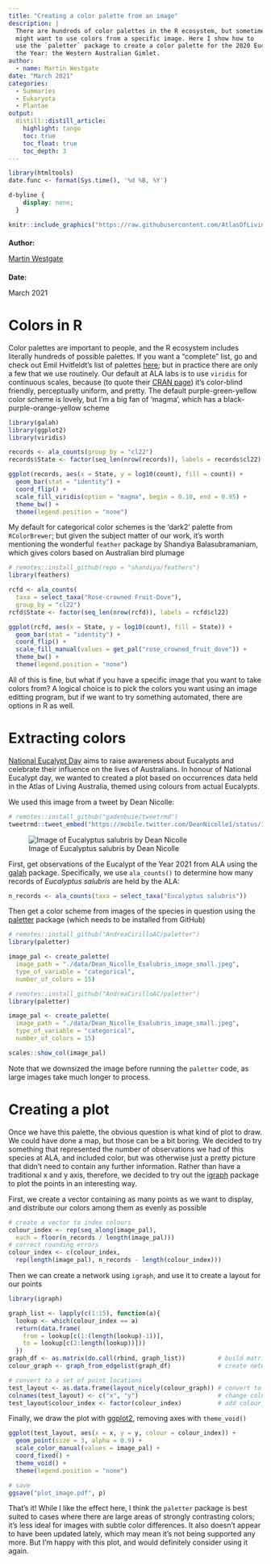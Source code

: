 ```yaml
---
title: "Creating a color palette from an image"
description: |
  There are hundreds of color palettes in the R ecosystem, but sometimes we
  might want to use colors from a specific image. Here I show how to 
  use the `paletter` package to create a color palette for the 2020 Eucalypt of 
  the Year: the Western Australian Gimlet.
author:
  - name: Martin Westgate
date: "March 2021"
categories:
  - Summaries 
  - Eukaryota
  - Plantae
output: 
  distill::distill_article:
    highlight: tango
    toc: true
    toc_float: true
    toc_depth: 3
---
```


<!-- Complete title, description, author and date for website metadata -->

```r
library(htmltools)
date.func <- format(Sys.time(), '%d %B, %Y')
```

<!-- remove distill metadata section -->
```css
d-byline {
    display: none;
  }
```


<!-- Author card -->

:::author-card
:::float-image

```r
knitr::include_graphics("https://raw.githubusercontent.com/AtlasOfLivingAustralia/SDS_website/main/images/people/martin.jpg")
```

:::author-card-text
<h4 style = "margin-bottom:5px">Author:</h4>
[Martin Westgate](people/Westgate_Martin/index.html)

<h4 style = "margin-bottom:5px">Date:</h4>
March 2021
:::

:::
:::


# Colors in R
Color palettes are important to people, and the R ecosystem includes literally 
hundreds of possible palettes. If you want a "complete" list, go and check out
Emil Hvitfeldt's list of palettes [here](https://github.com/EmilHvitfeldt/r-color-palettes);
but in practice there are only a few that we use routinely. Our default at ALA labs
is to use `viridis` for continuous scales, because (to quote their [CRAN page](https://cran.r-project.org/web/packages/viridis/vignettes/intro-to-viridis.html)) it's color-blind friendly, 
perceptually uniform, and pretty. The default purple-green-yellow color scheme is lovely, but I'm 
a big fan of 'magma', which has a black-purple-orange-yellow scheme

```r
library(galah)
library(ggplot2)
library(viridis)

records <- ala_counts(group_by = "cl22")
records$State <- factor(seq_len(nrow(records)), labels = records$cl22) 

ggplot(records, aes(x = State, y = log10(count), fill = count)) + 
  geom_bar(stat = "identity") +
  coord_flip() +
  scale_fill_viridis(option = "magma", begin = 0.10, end = 0.95) +
  theme_bw() +
  theme(legend.position = "none")
```

My default for categorical color schemes is the 'dark2' palette from `RColorBrewer`;
but given the subject matter of our work, it's worth mentioning the wonderful 
`feather` package by Shandiya Balasubramaniam, which gives colors based on 
Australian bird plumage

```r
# remotes::install_github(repo = "shandiya/feathers")
library(feathers)

rcfd <- ala_counts(
  taxa = select_taxa("Rose-crowned Fruit-Dove"),
  group_by = "cl22")
rcfd$State <- factor(seq_len(nrow(rcfd)), labels = rcfd$cl22) 

ggplot(rcfd, aes(x = State, y = log10(count), fill = State)) + 
  geom_bar(stat = "identity") +
  coord_flip() +
  scale_fill_manual(values = get_pal("rose_crowned_fruit_dove")) +
  theme_bw() +
  theme(legend.position = "none")

```
All of this is fine, but what if you have a specific image that you want to take
colors from? A logical choice is to pick the colors you want using an image 
editting program, but if we want to try something automated, there are options
in R as well.

# Extracting colors

[National Eucalypt Day](https://www.eucalyptaustralia.org.au/national-eucalypt-day/national-eucalypt-day/) aims to raise awareness about Eucalypts and celebrate their influence on the lives of Australians. In honour of National Eucalypt day, we wanted 
to created a plot based on occurrences data held in the Atlas of Living Australia, 
themed using colours from actual Eucalypts.

We used this image from a tweet by Dean Nicolle:
  
```r
# remotes::install_github("gadenbuie/tweetrmd")
tweetrmd::tweet_embed("https://mobile.twitter.com/DeanNicolle1/status/1374112431782301698")
```

![Image of Eucalyptus salubris by Dean Nicolle](./data/Dean_Nicolle_Esalubris_image_small.jpeg)

First, get observations of the Eucalypt of the Year 2021 from ALA using the [galah](https://atlasoflivingaustralia.github.io/galah/index.html) package. Specifically, we use `ala_counts()` to determine how many records of *Eucalyptus salubris* are held by the ALA:

```r
n_records <- ala_counts(taxa = select_taxa("Eucalyptus salubris"))
```

Then get a color scheme from images of the species in question using the [paletter](https://github.com/AndreaCirilloAC/paletter) package (which needs to be installed from GitHub) <br>

```r
# remotes::install_github("AndreaCirilloAC/paletter")
library(paletter)

image_pal <- create_palette(
  image_path = "./data/Dean_Nicolle_Esalubris_image_small.jpeg",
  type_of_variable = "categorical",
  number_of_colors = 15)
```

```r
# remotes::install_github("AndreaCirilloAC/paletter")
library(paletter)

image_pal <- create_palette(
  image_path = "./data/Dean_Nicolle_Esalubris_image_small.jpeg",
  type_of_variable = "categorical",
  number_of_colors = 15)
```

```r
scales::show_col(image_pal)
```
Note that we downsized the image before running the `paletter` code, as large images
take much longer to process.

# Creating a plot

Once we have this palette, the obvious question is what kind of plot to draw. We
could have done a map, but those can be a bit boring. We decided to try something
that represented the number of observations we had of this species at ALA, and 
included color, but was otherwise just a pretty picture that didn't need to contain
any further information. Rather than have a traditional x and y axis, therefore,
we decided to try out the [igraph](https://igraph.org/r/) package to plot the points
in an interesting way.

First, we create a vector containing as many points as we want to display, and 
distribute our colors among them as evenly as possible

```r
# create a vector to index colours
colour_index <- rep(seq_along(image_pal),
  each = floor(n_records / length(image_pal)))
# correct rounding errors
colour_index <- c(colour_index,
  rep(length(image_pal), n_records - length(colour_index)))

```

Then we can create a network using `igraph`, and use it to create a layout for 
our points

```r
library(igraph)

graph_list <- lapply(c(1:15), function(a){
  lookup <- which(colour_index == a)
  return(data.frame(
    from = lookup[c(1:(length(lookup)-1))],
    to = lookup[c(2:length(lookup))]))
  })
graph_df <- as.matrix(do.call(rbind, graph_list))         # build matrix
colour_graph <- graph_from_edgelist(graph_df)             # create network graph

# convert to a set of point locations
test_layout <- as.data.frame(layout_nicely(colour_graph)) # convert to df
colnames(test_layout) <- c("x", "y")                      # change colnames
test_layout$colour_index <- factor(colour_index)          # add colour_index col
```

Finally, we draw the plot with [ggplot2](https://ggplot2.tidyverse.org/), removing
axes with `theme_void()`

```r
ggplot(test_layout, aes(x = x, y = y, colour = colour_index)) +
  geom_point(size = 3, alpha = 0.9) +
  scale_color_manual(values = image_pal) +
  coord_fixed() +
  theme_void() +
  theme(legend.position = "none")
```

```r

# save
ggsave("plot_image.pdf", p)
```

That's it! While I like the effect here, I think the `paletter` package is best
suited to cases where there are large areas of strongly contrasting colors;
it's less ideal for images with subtle color differences. It also
doesn't appear to have been updated lately, which may mean it's not being supported
any more. But I'm happy with this plot, and would definitely consider using it 
again.